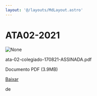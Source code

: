 ```yaml
---
layout: '@/layouts/MdLayout.astro'
---
```






ATA02-2021
==========










<Image src="https://arapiraca.ufal.br/graduacao/ciencia-da-computacao/documentos/atas-do-colegiado-e-nde/colegiado/2021/ata-02-colegiado-170821-assinada.pdf/%2b%2bplone%2b%2bufalprofile/imgs/file-icon.png" alt="None" inferSize />

 ata-02-colegiado-170821-ASSINADA.pdf  

 Documento PDF
 (3.9MB)
 

[Baixar](%40%40download/file/ata-02-colegiado-170821-ASSINADA.pdf)























 de 












